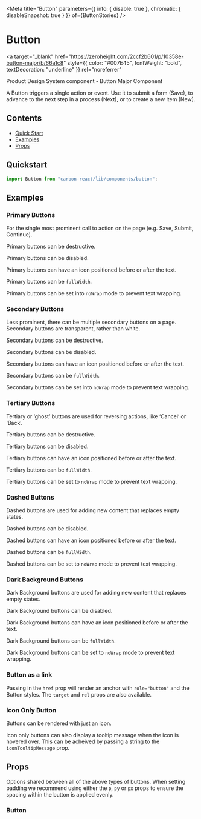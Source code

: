 

<Meta
  title="Button"
  parameters={{ info: { disable: true }, chromatic: { disableSnapshot: true } }}
  of={ButtonStories}
/>

# Button

<a
  target="_blank"
  href="https://zeroheight.com/2ccf2b601/p/10358e-button-major/b/66a1c8"
  style={{ color: "#007E45", fontWeight: "bold", textDecoration: "underline" }}
  rel="noreferrer"
>
  Product Design System component - Button Major Component
</a>

A Button triggers a single action or event.
Use it to submit a form (Save), to advance to the next step in a process (Next), or to create a new item (New).

## Contents

- [Quick Start](#quick-start)
- [Examples](#examples)
- [Props](#props)

## Quickstart

```javascript
import Button from "carbon-react/lib/components/button";
```

## Examples

### Primary Buttons

For the single most prominent call to action on the page (e.g. Save, Submit, Continue).

<Canvas name="primary" of={ButtonStories.PrimaryButton} />

Primary buttons can be destructive.

<Canvas
  name="primary/destructive"
  of={ButtonStories.PrimaryButtonDestructive}
/>

Primary buttons can be disabled.

<Canvas name="primary/disabled" of={ButtonStories.PrimaryButtonDisabled} />

Primary buttons can have an icon positioned before or after the text.

<Canvas name="primary/icon" of={ButtonStories.PrimaryButtonIcon} />

Primary buttons can be `fullWidth`.

<Canvas name="primary/full-width" of={ButtonStories.PrimaryButtonFullWitdth} />

Primary buttons can be set into `noWrap` mode to prevent text wrapping.

<Canvas name="primary/noWrap" of={ButtonStories.PrimaryButtonNoWrap} />

### Secondary Buttons

Less prominent, there can be multiple secondary buttons on a page.
Secondary buttons are transparent, rather than white.

<Canvas name="secondary" of={ButtonStories.SecondaryButton} />

Secondary buttons can be destructive.

<Canvas
  name="secondary/destructive"
  of={ButtonStories.SecondaryButtonDestructive}
/>

Secondary buttons can be disabled.

<Canvas name="secondary/disabled" of={ButtonStories.SecondaryButtonDisabled} />

Secondary buttons can have an icon positioned before or after the text.

<Canvas name="icon only button" of={ButtonStories.ButtonIconOnly} />

Secondary buttons can be `fullWidth`.

<Canvas
  name="secondary/full-width"
  of={ButtonStories.SecondaryButtonFullWidth}
/>

Secondary buttons can be set into `noWrap` mode to prevent text wrapping.

<Canvas name="secondary/noWrap" of={ButtonStories.SecondaryButtonNoWrap} />

### Tertiary Buttons

Tertiary or ‘ghost’ buttons are used for reversing actions, like ‘Cancel’ or ‘Back’.

<Canvas name="tertiary" of={ButtonStories.TertiaryButton} />

Tertiary buttons can be destructive.

<Canvas
  name="tertiary/destructive"
  of={ButtonStories.TertiaryButtonDestructive}
/>

Tertiary buttons can be disabled.

<Canvas name="tertiary/disabled" of={ButtonStories.TertiaryButtonDisabled} />

Tertiary buttons can have an icon positioned before or after the text.

<Canvas name="tertiary/icon" of={ButtonStories.TertiaryButtonIcon} />

Tertiary buttons can be `fullWidth`.

<Canvas name="tertiary/full-width" of={ButtonStories.TertiaryButtonFullWidth} />

Tertiary buttons can be set to `noWrap` mode to prevent text wrapping.

<Canvas name="tertiary/noWrap" of={ButtonStories.TertiaryButtonNoWrap} />

### Dashed Buttons

Dashed buttons are used for adding new content that replaces empty states.

<Canvas name="dashed" of={ButtonStories.DashedButton} />

Dashed buttons can be disabled.

<Canvas name="dashed/disabled" of={ButtonStories.DashedButtonDisabled} />

Dashed buttons can have an icon positioned before or after the text.

<Canvas name="dashed/icon" of={ButtonStories.DashedButtonIcon} />

Dashed buttons can be `fullWidth`.

<Canvas name="dashed/full-width" of={ButtonStories.DashedButtonFullWidth} />

Dashed buttons can be set to `noWrap` mode to prevent text wrapping.

<Canvas name="dashed/noWrap" of={ButtonStories.DashedButtonNoWrap} />

### Dark Background Buttons

Dark Background buttons are used for adding new content that replaces empty states.

<Canvas name="darkBackground" of={ButtonStories.DarkBackgroundButton} />

Dark Background buttons can be disabled.

<Canvas
  name="darkBackground/disabled"
  of={ButtonStories.DarkBackgroundButtonDisabled}
/>

Dark Background buttons can have an icon positioned before or after the text.

<Canvas
  name="darkBackground/icon"
  of={ButtonStories.DarkBackgroundButtonIcon}
/>

Dark Background buttons can be `fullWidth`.

<Canvas
  name="darkBackground/full-width"
  of={ButtonStories.DarkBackgroundButtonFullWidth}
/>

Dark Background buttons can be set to `noWrap` mode to prevent text wrapping.

<Canvas
  name="darkBackground/noWrap"
  of={ButtonStories.DarkBackgroundButtonNoWrap}
/>

### Button as a link

Passing in the `href` prop will render an anchor with `role="button"` and the Button styles. The `target` and `rel` props are also available.

<Canvas name="as a link" of={ButtonStories.ButtonAsALink} />

### Icon Only Button

Buttons can be rendered with just an icon.

<Canvas name="icon only button" of={ButtonStories.ButtonIconOnly} />

Icon only buttons can also display a tooltip message when the icon is hovered over. This can be acheived by passing a string to the `iconTooltipMessage` prop.

<Canvas
  name="icon only button with tooltip"
  of={ButtonStories.ButtonIconTooltipMessage}
/>

## Props

Options shared between all of the above types of buttons. When setting padding we recommend using either the `p`, `py`
or `px` props to ensure the spacing within the button is applied evenly.

### Button

<ArgTypes of={ButtonStories} />
